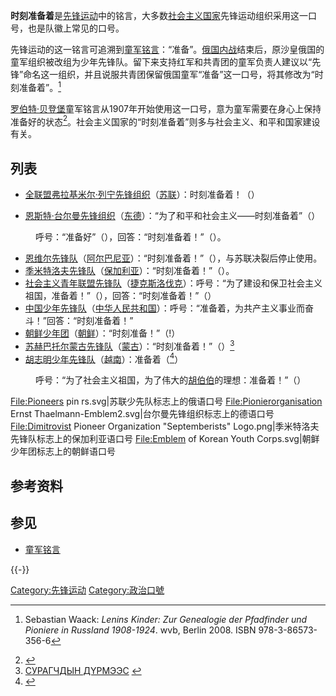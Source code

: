 '''时刻准备着'''是[[先锋运动|先锋运动]]中的铭言，大多数[[社会主义国家|社会主义国家]]先锋运动组织采用这一口号，也是队徽上常见的口号。

先锋运动的这一铭言可追溯到[[童军铭言|童军铭言]]：“准备”。[[俄国内战|俄国内战]]结束后，原沙皇俄国的童军组织被改组为少年先锋队。留下来支持红军和共青团的童军负责人建议以“先锋”命名这一组织，并且说服共青团保留俄国童军“准备”这一口号，将其修改为“时刻准备着”。<ref>{{de icon}} Sebastian Waack: ''Lenins Kinder: Zur Genealogie der Pfadfinder und Pioniere in Russland 1908-1924''. wvb, Berlin 2008. ISBN 978-3-86573-356-6</ref>

[[罗伯特·贝登堡|罗伯特·贝登堡]]童军铭言从1907年开始使用这一口号，意为童军需要在身心上保持准备好的状态<ref>{{cite book| last =Baden-Powell | first =Robert | title =Scouting for Boys - Campfire Yarn No. 3 - Becoming a Scout}}</ref>。社会主义国家的“时刻准备着”则多与社会主义、和平和国家建设有关。

==列表==
*[[苏联少先队|全联盟弗拉基米尔·列宁先锋组织]]（[[苏联|苏联]]）：时刻准备着！（{{lang-ru|Всегда готов!}}）

*[[恩斯特·台尔曼先锋组织|恩斯特·台尔曼先锋组织]]（[[东德|东德]]）：“为了和平和社会主义——时刻准备着”（{{lang-de|Für Frieden und Sozialismus seid bereit – Immer bereit}}）
:呼号：“准备好”（{{lang|de|Seid bereit}}），回答：“时刻准备着！”（{{lang|de|Immer bereit!}}）。
*[[恩维尔先锋队|恩维尔先锋队]]（[[阿尔巴尼亚|阿尔巴尼亚]]）：“时刻准备着！”（{{lang-sq|Gjithmonë gati!}}），与苏联决裂后停止使用。
*[[季米特洛夫先锋队|季米特洛夫先锋队]]（[[保加利亚|保加利亚]]）：“时刻准备着！”（{{lang-bg|Винаги готов!}}）。
*[[社会主义青年联盟先锋队|社会主义青年联盟先锋队]]（[[捷克斯洛伐克|捷克斯洛伐克]]）：呼号：“为了建设和保卫社会主义祖国，准备着！”（{{lang-cs|K budování a obraně socialistické vlasti buď připraven!}}），回答：“时刻准备着！”（{{lang-cs|Vždy připraven!}}）
*[[中国少年先锋队|中国少年先锋队]]（[[中华人民共和国|中华人民共和国]]）：呼号：“准备着，为共产主义事业而奋斗！”回答：“时刻准备着！”
*[[朝鲜少年团|朝鲜少年团]]（[[朝鲜|朝鲜]]）：“时刻准备！”（{{kor|항상 준비|hanja=恒常 準備|link=no}}!）
*[[苏赫巴托尔蒙古先锋队|苏赫巴托尔蒙古先锋队]]（[[蒙古人民共和国|蒙古]]）：“时刻准备着！”（{{lang-mn|төлөө хэзээд бэлхэн!}}）<ref>[http://zorigt.blog.banjig.net/post.php?post_id=93769 СУРАГЧДЫН ДҮРМЭЭС] {{webarchive|url=https://web.archive.org/web/20130930010447/http://zorigt.blog.banjig.net/post.php?post_id=93769 |date=2013-09-30 }}</ref>
*[[胡志明少年先锋队|胡志明少年先锋队]]（[[越南|越南]]）：准备着（{{vie|v=Sẵn sàng|hn=𬎻床}}<ref>{{Cite web |url=http://nomfoundation.org/nom-tools/Tu-Dien-Chu-Nom-Dan_Giai/Tu-Dien-Chu-Nom-Dan_Giai?nom=%F0%A4%91%9F&radicalNum=86&strokeCt=15&uiLang=en |title=存档副本 |access-date=2019-03-19 |archive-date=2019-06-10 |archive-url=https://web.archive.org/web/20190610211927/http://nomfoundation.org/nom-tools/Tu-Dien-Chu-Nom-Dan_Giai/Tu-Dien-Chu-Nom-Dan_Giai?nom=%F0%A4%91%9F&radicalNum=86&strokeCt=15&uiLang=en |dead-url=no }}</ref>）
:呼号：“为了社会主义祖国，为了伟大的[[胡志明|胡伯伯]]的理想：准备着！”（{{vie|v=Vì tổ quốc xã hội chủ nghĩa, vì lý tưởng của Bác Hồ vĩ đại: Sẵn sàng!|hn=為祖國社會主義, 為理想𧵑伯胡偉大: 𬎻床!}}）

<gallery>
File:Pioneers pin rs.svg|苏联少先队标志上的俄语口号
File:Pionierorganisation Ernst Thaelmann-Emblem2.svg|台尔曼先锋组织标志上的德语口号
File:Dimitrovist Pioneer Organization "Septemberists" Logo.png|季米特洛夫先锋队标志上的保加利亚语口号
File:Emblem of Korean Youth Corps.svg|朝鲜少年团标志上的朝鲜语口号
</gallery>

==参考资料==
{{reflist}}

==参见==
* [[童军铭言|童军铭言]]

{{-}}
{{Pioneer movement}}
[[Category:先锋运动|Category:先锋运动]]
[[Category:政治口號|Category:政治口號]]
